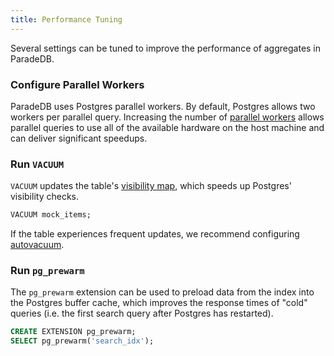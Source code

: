 ```yaml
---
title: Performance Tuning
---
```


Several settings can be tuned to improve the performance of aggregates in ParadeDB.

### Configure Parallel Workers

ParadeDB uses Postgres parallel workers. By default, Postgres allows two workers per parallel query.
Increasing the number of [parallel workers](/documentation/configuration/read_throughput) allows parallel queries to use all of the available hardware on the host machine and can deliver significant
speedups.

### Run `VACUUM`

`VACUUM` updates the table's [visibility map](https://www.postgresql.org/docs/current/storage-vm.html),
which speeds up Postgres' visibility checks.

```sql
VACUUM mock_items;
```

If the table experiences frequent updates, we recommend configuring [autovacuum](https://www.postgresql.org/docs/current/routine-vacuuming.html).

### Run `pg_prewarm`

The `pg_prewarm` extension can be used to preload data from the index into the Postgres buffer cache, which
improves the response times of "cold" queries (i.e. the first search query after Postgres has restarted).

```sql
CREATE EXTENSION pg_prewarm;
SELECT pg_prewarm('search_idx');
```
